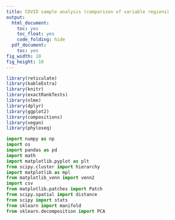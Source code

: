 ```yaml
---
title: COVID sample analysis (comparison of variable regions)
output:
  html_document:
    toc: yes
    toc_float: yes
    code_folding: hide
  pdf_document:
    toc: yes
fig_width: 10
fig_height: 10
---
```


```R
library(reticulate)
library(kableExtra)
library(knitr)
library(exactRankTests)
library(nlme)
library(dplyr)
library(ggplot2)
library(compositions)
library(vegan)
library(phyloseq)
```

```python
import numpy as np
import os
import pandas as pd
import math
import matplotlib.pyplot as plt
from scipy.cluster import hierarchy
import matplotlib as mpl
from matplotlib_venn import venn2
import csv
from matplotlib.patches import Patch
from scipy.spatial import distance
from scipy import stats
from sklearn import manifold
from sklearn.decomposition import PCA
```